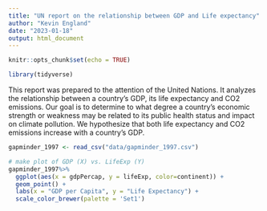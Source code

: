 ```yaml
---
title: "UN report on the relationship between GDP and Life expectancy"
author: "Kevin England"
date: "2023-01-18"
output: html_document
---
```


```r
knitr::opts_chunk$set(echo = TRUE)
```

```r
library(tidyverse)
```

This report was prepared to the attention of the United Nations. It analyzes the relationship between a country's GDP, its life expectancy and CO2 emissions. Our goal is to determine to what degree a country’s economic strength or weakness may be related to its public health status and impact on climate pollution. We hypothesize that both life expectancy and CO2 emissions increase with a country's GDP.

```r
gapminder_1997 <- read_csv("data/gapminder_1997.csv")
```

```r
# make plot of GDP (X) vs. LifeExp (Y)
gapminder_1997%>%
  ggplot(aes(x = gdpPercap, y = lifeExp, color=continent)) +
  geom_point() +
  labs(x = "GDP per Capita", y = "Life Expectancy") +
  scale_color_brewer(palette = 'Set1')
```






